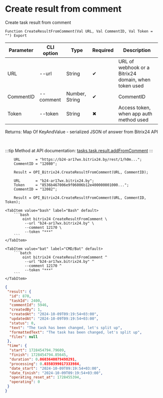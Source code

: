 ﻿---
sidebar_position: 7
---


# Create result from comment
 Create task result from comment



`Function CreateResultFromComment(Val URL, Val CommentID, Val Token = "") Export`

  | Parameter | CLI option | Type | Required | Description |
  |-|-|-|-|-|
  | URL | --url | String | &#x2714; | URL of webhook or a Bitrix24 domain, when token used |
  | CommentID | --comment | Number, String | &#x2714; | CommentID |
  | Token | --token | String | &#x2716; | Access token, when app auth method used |

  
  Returns:  Map Of KeyAndValue - serialized JSON of answer from Bitrix24 API

<br/>

:::tip
Method at API documentation: [tasks.task.result.addFromComment](https://dev.1c-bitrix.ru/rest_help/tasks/task/tasks/tasks_task_result_addFromComment.php)
:::
<br/>



```bsl title="1C:Enterprise/OneScript code example"
    URL       = "https://b24-ar17wx.bitrix24.by/rest/1/h0m...";
    CommentID = "12080";

    Result = OPI_Bitrix24.CreateResultFromComment(URL, CommentID);

    URL       = "b24-ar17wx.bitrix24.by";
    Token     = "8536b467006e9f06006b12e400000001000...";
    CommentID = "12082";

    Result = OPI_Bitrix24.CreateResultFromComment(URL, CommentID, Token);
```
 

 <Tabs>
  
    <TabItem value="bash" label="Bash" default>
        ```bash
            oint bitrix24 CreateResultFromComment \
             --url "b24-ar17wx.bitrix24.by" \
             --comment 12170 \
             --token "***"
        ```
    </TabItem>
  
    <TabItem value="bat" label="CMD/Bat" default>
        ```batch
            oint bitrix24 CreateResultFromComment ^
             --url "b24-ar17wx.bitrix24.by" ^
             --comment 12170 ^
             --token "***"
        ```
    </TabItem>
</Tabs>


```json title="Result"
{
 "result": {
  "id": 870,
  "taskId": 2400,
  "commentId": 5946,
  "createdBy": 1,
  "createdAt": "2024-10-09T09:19:54+03:00",
  "updatedAt": "2024-10-09T09:19:54+03:00",
  "status": 0,
  "text": "The task has been changed, let's split up",
  "formattedText": "The task has been changed, let's split up",
  "files": null
 },
 "time": {
  "start": 1728454794.79609,
  "finish": 1728454794.85645,
  "duration": 0.0603640079498291,
  "processing": 0.0350399017333984,
  "date_start": "2024-10-09T09:19:54+03:00",
  "date_finish": "2024-10-09T09:19:54+03:00",
  "operating_reset_at": 1728455394,
  "operating": 0
 }
}
```
